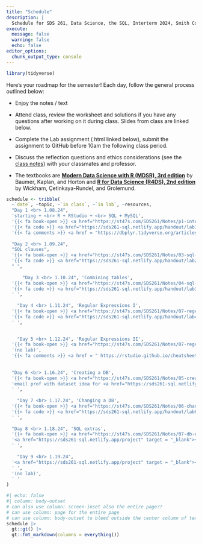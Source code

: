 ```yaml
---
title: "Schedule"
description: |
  Schedule for SDS 261, Data Science, the SQL, Interterm 2024, Smith College
execute: 
  message: false
  warning: false
  echo: false
editor_options: 
  chunk_output_type: console
---
```


```r
library(tidyverse)
```

Here's your roadmap for the semester! Each day, follow the general process outlined below:

-   Enjoy the notes / text <i class="fas fa-book-open"></i>

-   Attend class, review the <i class="fas fa-pencil-alt"></i> worksheet and solutions if you have any questions after working on it during class.  <i class="fas fa-desktop"></i> Slides from class are linked below. 

-   Complete the Lab assignment (<i class="fa-solid fa-code"></i> html linked below), <i class="fa-solid fa-paper-plane"></i> submit the assignment to GitHub before 10am the following class period.

-   Discuss the reflection questions <i class="fas fa-lightbulb"></i> and ethics considerations <i class="fas fa-balance-scale"></i> (see the <i class="fas fa-book-open"></i> <a href = "https://st47s.com/SDS261/Notes/" target = "_blank">class notes</a>) with your classmates and professor.

-   The textbooks are <b> <a href = "https://mdsr-book.github.io/mdsr3e/" target = "_blank">Modern Data Science with R (MDSR), 3rd edition</a></b> by Baumer, Kaplan, and Horton and <b> <a href = "https://r4ds.hadley.nz/" target = "_blank">R for Data Science (R4DS), 2nd edition</a></b> by Wickham, Çetinkaya-Rundel, and Grolemund.

<!--
In order to use the icons, you need the fontawesome extension, https://github.com/quarto-ext/fontawesome

quarto add quarto-ext/fontawesome
-->

```r
schedule <- tribble(
  ~`date`, ~topic, ~`in class`, ~`in lab`, ~resources,
  "Day 1 <br> 1.08.24", 
  'starting + <br> R + RStudio + <br> SQL + MySQL', 
  '{{< fa book-open >}} <a href="https://st47s.com/SDS261/Notes/p1-intro-to-sql.html" target = "_blank">Introduction</a> <br> {{< fa book-open >}} <a href="https://mdsr-book.github.io/mdsr3e/15-sqlI.html#sec-dplyr-sql" target = "_blank"> MDSR 15.1</a> <br> {{< fa book-open >}} <a href="https://r4ds.hadley.nz/databases.html#database-basics" target = "_blank"> R4DS 21.2</a> <br> {{< fa desktop >}} <a href="https://sds261-sql.netlify.app/slides/2024-01-08-db.html" target = "_blank"> What is a DB?</a> <br> {{< fa pencil >}} <a href="https://sds261-sql.netlify.app/handout/ws1_sds261_j24.pdf" target = "_blank">WS 1</a>',
  '{{< fa code >}} <a href="https://sds261-sql.netlify.app/handout/lab1_db_sds261_j24.html" target = "_blank">Lab 1</a>',
  '{{< fa comments >}} <a href = "https://dbplyr.tidyverse.org/articles/dbplyr.html" target = "_blank"><b>dbplyr</b> package</a>',
  
  "Day 2 <br> 1.09.24",
  "SQL clauses",
  '{{< fa book-open >}} <a href="https://st47s.com/SDS261/Notes/03-sql-verbs.html" target = "_blank">SQL clauses</a> <br> {{< fa book-open >}} <a href="https://mdsr-book.github.io/mdsr3e/15-sqlI.html#the-sql-data-manipulation-language" target = "_blank"> MDSR 15.4</a> <br> {{< fa book-open >}} <a href="https://r4ds.hadley.nz/databases#sql" target = "_blank"> R4DS 21.5</a> <br> {{< fa desktop >}} <a href="https://sds261-sql.netlify.app/slides/2024-01-09-clauses.html" target = "_blank"> SQL clauses</a> <br> {{< fa pencil >}} <a href="https://sds261-sql.netlify.app/handout/ws2_sds261_j24.pdf" target = "_blank">WS 2</a>',
  '{{< fa code >}} <a href="https://sds261-sql.netlify.app/handout/lab2_clauses_sds261_j24.html" target = "_blank">Lab 2</a>',
  " ",
  
      "Day 3 <br> 1.10.24", 'Combining tables',
  '{{< fa book-open >}} <a href="https://st47s.com/SDS261/Notes/04-sql-joins.html" target = "_blank">SQL joins</a> <br> {{< fa book-open >}} <a href="https://mdsr-book.github.io/mdsr3e/15-sqlI.html#join" target = "_blank"> MDSR 15.4.7</a> <br> {{< fa book-open >}} <a href="https://r4ds.hadley.nz/databases#subqueries" target = "_blank"> R4DS 21.5.7</a> <br> {{< fa desktop >}} <a href="https://sds261-sql.netlify.app/slides/2024-01-10-joins.html" target = "_blank"> SQL joins</a> <br> {{< fa pencil >}} <a href="https://sds261-sql.netlify.app/handout/ws3_sds261_j24.pdf" target = "_blank">WS 3</a>',
  '{{< fa code >}} <a href="https://sds261-sql.netlify.app/handout/lab3_joins_sds261_j24.html" target = "_blank">Lab 3</a>',
  ' ',
  
    "Day 4 <br> 1.11.24", 'Regular Expressions I',
  '{{< fa book-open >}} <a href="https://st47s.com/SDS261/Notes/07-regex.html" target = "_blank">regex I</a> <br> {{< fa book-open >}} <a href="https://mdsr-book.github.io/mdsr3e/19-text.html" target = "_blank"> MDSR 19</a> <br> {{< fa book-open >}} <a href="https://r4ds.hadley.nz/regexps" target = "_blank"> R4DS 15</a> <br> {{< fa desktop >}} <a href="https://sds261-sql.netlify.app/slides/2024-01-11-regex1.html" target = "_blank"> regex I</a> <br> {{< fa pencil >}} <a href="https://sds261-sql.netlify.app/handout/ws4_sds261_j24.pdf" target = "_blank">WS 4</a>',
  '{{< fa code >}} <a href="https://sds261-sql.netlify.app/handout/lab4_regex_sds261_j24.html" target = "_blank">Lab 4</a>',
  ' ',

  
    "Day 5 <br> 1.12.24", 'Regular Expressions II',
  '{{< fa book-open >}} <a href="https://st47s.com/SDS261/Notes/07-regex.html" target = "_blank">regex II</a> <br> {{< fa book-open >}} <a href="https://mdsr-book.github.io/mdsr3e/19-text.html" target = "_blank"> MDSR 19</a> <br> {{< fa book-open >}} <a href="https://r4ds.hadley.nz/regexps" target = "_blank"> R4DS 15</a> <br> {{< fa desktop >}} <a href="https://sds261-sql.netlify.app/slides/2024-01-12-regex2.html" target = "_blank"> regex II</a> <br> {{< fa pencil >}} <a href="https://sds261-sql.netlify.app/handout/ws5_sds261_j24.pdf" target = "_blank">WS 5</a>',
  '(no lab)',
  '{{< fa comments >}} <a href = " https://rstudio.github.io/cheatsheets/html/strings.html" target = "_blank">reg expr cheat sheet</a>',
 
  
  "Day 6 <br> 1.16.24", 'Creating a DB',
  '{{< fa book-open >}} <a href="https://st47s.com/SDS261/Notes/05-creating-db.html" target = "_blank">creating databases</a> <br> {{< fa book-open >}} <a href="https://mdsr-book.github.io/mdsr3e/16-sqlII.html#creating-new-databases" target = "_blank"> MDSR 16.1.1</a> <br> {{< fa book-open >}} <a href="https://r4ds.hadley.nz/databases#dbplyr-basics" target = "_blank"> R4DS 21.4</a> <br> {{< fa desktop >}} <a href="https://sds261-sql.netlify.app/slides/2024-01-16-creating-db.html" target = "_blank"> creating databases</a> <br> {{< fa pencil >}} <a href="https://sds261-sql.netlify.app/handout/ws6_sds261_j24.pdf" target = "_blank">WS 6</a>',
  'email prof with dataset idea for <a href="https://sds261-sql.netlify.app/project" target = "_blank"><i class="fas fa-pencil-alt"></i>project</a> <br> {{< fa code >}} <a href="https://sds261-sql.netlify.app/handout/lab5_creating_db_sds261_j24.html" target = "_blank">Lab 5</a>',
  ' ',
  
    "Day 7 <br> 1.17.24", 'Changing a DB',
  '{{< fa book-open >}} <a href="https://st47s.com/SDS261/Notes/06-change-db.html" target = "_blank">creating databases</a> <br> {{< fa book-open >}} <a href="https://mdsr-book.github.io/mdsr3e/16-sqlII.html#creating-new-databases" target = "_blank"> MDSR 16.1.1</a> <br> {{< fa book-open >}} <a href="https://r4ds.hadley.nz/databases#dbplyr-basics" target = "_blank"> R4DS 21.4</a> <br> {{< fa desktop >}} <a href="https://sds261-sql.netlify.app/slides/2024-01-17-editing-db.html" target = "_blank"> changing databases</a> <br> {{< fa pencil >}} <a href="https://sds261-sql.netlify.app/handout/ws7_sds261_j24.pdf" target = "_blank">WS 7</a>',
  '{{< fa code >}} <a href="https://sds261-sql.netlify.app/handout/lab6_editing_db_sds261_j24.html" target = "_blank">Lab 6</a>',
  ' ',
  
  "Day 8 <br> 1.18.24", 'SQL extras',
  '{{< fa book-open >}} <a href="https://st47s.com/SDS261/Notes/07-db-etc.html" target = "_blank">creating databases</a> <br> {{< fa book-open >}} <a href="https://mdsr-book.github.io/mdsr3e/16-sqlII.html#creating-new-databases" target = "_blank"> MDSR 16.1.1</a> <br> {{< fa book-open >}} <a href="https://r4ds.hadley.nz/databases#dbplyr-basics" target = "_blank"> R4DS 21.4</a> <br> {{< fa desktop >}} <a href="https://sds261-sql.netlify.app/slides/2024-01-18-db-etc.html" target = "_blank"> SQL extras</a> <br> {{< fa pencil >}} <a href="https://sds261-sql.netlify.app/handout/ws8_sds261_j24.pdf" target = "_blank">WS 8</a>',
  '<a href="https://sds261-sql.netlify.app/project" target = "_blank"><i class="fas fa-pencil-alt"></i> Project</a>',
  ' ',  
  
    "Day 9 <br> 1.19.24", 
  '<a href="https://sds261-sql.netlify.app/project" target = "_blank"><i class="fas fa-pencil-alt"></i> Project</a>', 
  ' ',
  '(no lab)',
  ' '
)
```

```r
#| echo: false
#| column: body-outset
# can also use column: screen-inset also the entire page??
# can use column: page for the entire page
# can use column: body-outset to bleed outside the center column of text
schedule |> 
  gt::gt() |> 
  gt::fmt_markdown(columns = everything())
```






